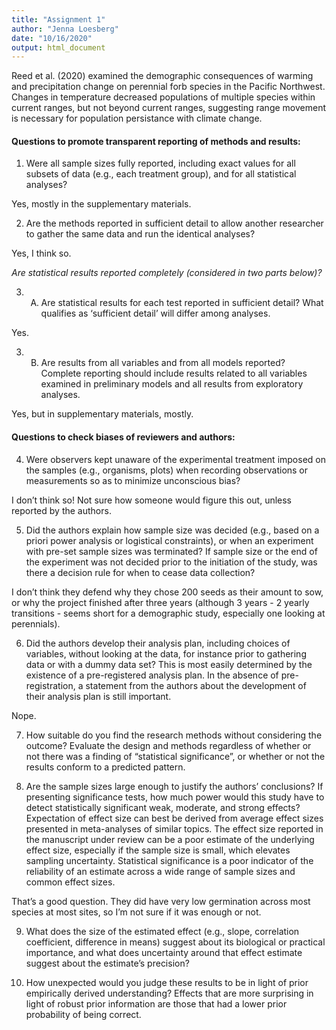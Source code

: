 ```yaml
---
title: "Assignment 1"
author: "Jenna Loesberg"
date: "10/16/2020"
output: html_document
---
```


Reed et al. (2020) examined the demographic consequences of warming and precipitation change on perennial forb species in the Pacific Northwest. Changes in temperature  decreased populations of multiple species within current ranges, but not beyond current ranges, suggesting range movement is necessary for population persistance with climate change. 


#### Questions to promote transparent reporting of methods and results:

1. Were all sample sizes fully reported, including exact values for all subsets of data (e.g., each treatment group), and for all statistical analyses? 

Yes, mostly in the supplementary materials.

2. Are the methods reported in sufficient detail to allow another researcher to gather the same
data and run the identical analyses? 

Yes, I think so.

_Are statistical results reported completely (considered in two parts below)?_

3. A) Are statistical results for each test reported in sufficient detail? What qualifies as ‘sufficient
detail’ will differ among analyses.

Yes.

3. B) Are results from all variables and from all models reported? Complete reporting should include
results related to all variables examined in preliminary models and all results from exploratory
analyses. 

Yes, but in supplementary materials, mostly. 

#### Questions to check biases of reviewers and authors:

4. Were observers kept unaware of the experimental treatment imposed on the samples (e.g.,
organisms, plots) when recording observations or measurements so as to minimize unconscious
bias? 

I don't think so! Not sure how someone would figure this out, unless reported by the authors.

5. Did the authors explain how sample size was decided (e.g., based on a priori power analysis or
logistical constraints), or when an experiment with pre-set sample sizes was terminated? If
sample size or the end of the experiment was not decided prior to the initiation of the study, was
there a decision rule for when to cease data collection? 

I don't think they defend why they chose 200 seeds as their amount to sow, or why the project finished after three years (although 3 years - 2 yearly transitions - seems short for a demographic study, especially one looking at perennials).

6. Did the authors develop their analysis plan, including choices of variables, without looking at the
data, for instance prior to gathering data or with a dummy data set? This is most easily
determined by the existence of a pre-registered analysis plan. In the absence of pre-registration,
a statement from the authors about the development of their analysis plan is still important.

Nope.

7. How suitable do you find the research methods without considering the outcome? Evaluate the
design and methods regardless of whether or not there was a finding of “statistical significance”,
or whether or not the results conform to a predicted pattern.



8. Are the sample sizes large enough to justify the authors’ conclusions? If presenting significance
tests, how much power would this study have to detect statistically significant weak, moderate,
and strong effects? Expectation of effect size can best be derived from average effect sizes
presented in meta-analyses of similar topics. The effect size reported in the manuscript under
review can be a poor estimate of the underlying effect size, especially if the sample size is small,
which elevates sampling uncertainty. Statistical significance is a poor indicator of the reliability of
an estimate across a wide range of sample sizes and common effect sizes. 

That's a good question. They did have very low germination across most species at most sites, so I'm not sure if it was enough or not.

9. What does the size of the estimated effect (e.g., slope, correlation coefficient, difference in
means) suggest about its biological or practical importance, and what does uncertainty around
that effect estimate suggest about the estimate’s precision?

10. How unexpected would you judge these results to be in light of prior empirically derived
understanding? Effects that are more surprising in light of robust prior information are those that
had a lower prior probability of being correct. 



